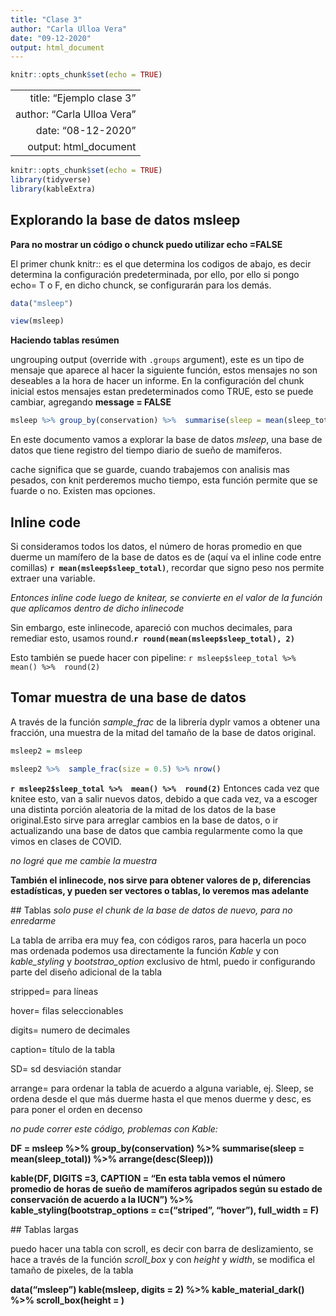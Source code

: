 ```yaml
---
title: "Clase 3"
author: "Carla Ulloa Vera"
date: "09-12-2020"
output: html_document
---
```


```r
knitr::opts_chunk$set(echo = TRUE)
```

---
  title: "Ejemplo clase 3"
author: "Carla Ulloa Vera"
date: "08-12-2020"
output: html_document
---
  
  ```r
knitr::opts_chunk$set(echo = TRUE)
library(tidyverse)
library(kableExtra)
```

## Explorando la base de datos msleep
**Para no mostrar un código o chunck puedo utilizar echo =FALSE**
  
  El primer chunk knitr:: es el que determina los codigos de abajo, es decir determina la configuración predeterminada, por ello, por ello si pongo echo= T o F, en dicho chunck, se configurarán para los demás.

```r
data("msleep")
```

```r
view(msleep)
```

**Haciendo tablas resúmen**
  
  ungrouping output (override with `.groups` argument), este es un tipo de mensaje que aparece al hacer la siguiente función, estos mensajes no son deseables a la hora de hacer un informe. En la configuración del chunk inicial estos mensajes estan predeterminados como TRUE, esto se puede cambiar, agregando **message = FALSE**
  
  ```r
msleep %>% group_by(conservation) %>%  summarise(sleep = mean(sleep_total))
```
En este documento vamos a explorar la base de datos *msleep*, una base de datos que tiene registro del tiempo diario de sueño de mamiferos.

cache significa que se guarde, cuando trabajemos con analisis mas pesados, con knit perderemos mucho tiempo, esta función permite que se fuarde o no. Existen mas opciones.

## Inline code

Si consideramos todos los datos, el número de horas promedio en que duerme un mamífero de la base de datos es de (aquí va el inline code entre comillas) **`r mean(msleep$sleep_total)`**, recordar que signo peso nos permite extraer una variable.

*Entonces inline code luego de knitear, se convierte en el valor de la función que aplicamos dentro de dicho inlinecode*
  
  Sin embargo, este inlinecode, apareció con muchos decimales, para remediar esto, usamos round.**`r round(mean(msleep$sleep_total), 2)`**
  
  Esto también se puede hacer con pipeline: `r msleep$sleep_total %>%  mean() %>%  round(2)`

## Tomar muestra de una base de datos

A través de la función *sample_frac* de la librería dyplr vamos a obtener una fracción, una muestra de la mitad del tamaño de la base de datos original.


```r
msleep2 = msleep

msleep2 %>%  sample_frac(size = 0.5) %>% nrow()
```
**`r msleep2$sleep_total %>%  mean() %>%  round(2)`**
  Entonces cada vez que knitee esto, van a salir nuevos datos, debido a que cada vez, va a escoger una distinta porción aleatoria de la mitad de los datos de la base original.Esto sirve para arreglar cambios en la base de datos, o ir actualizando una base de datos que cambia regularmente como la que vimos en clases de COVID.

*no logré que me cambie la muestra*
  
  **También el inlinecode, nos sirve para obtener valores de p, diferencias estadísticas, y pueden ser vectores o tablas, lo veremos mas adelante**
  
  ## Tablas
  *solo puse el chunk de la base de datos de nuevo, para no enredarme*
  
  La tabla de arriba era muy fea, con códigos raros, para hacerla un poco mas ordenada podemos usa directamente la función *Kable* y con *kable_styling* y *bootstrao_option* exclusivo de html, puedo ir configurando parte del diseño adicional de la tabla

stripped= para líneas

hover= filas seleccionables

digits= numero de decimales

caption= título de la tabla

SD= sd desviación standar

arrange= para ordenar la tabla de acuerdo a alguna variable, ej. Sleep, se ordena desde el que más duerme hasta el que menos duerme y desc, es para poner el orden en decenso

*no pude correr este código, problemas con Kable:*
  
  **DF = msleep %>% group_by(conservation) %>%  summarise(sleep = mean(sleep_total)) %>%  arrange(desc(Sleep)))**
  
  **kable(DF, DIGITS =3, CAPTION = "En esta tabla vemos el número promedio de horas de sueño de mamíferos agripados según su estado de conservación de acuerdo a la IUCN") %>% kable_styling(bootstrap_options = c=("striped", "hover"), full_width = F)**
  
  ## Tablas largas
  
  puedo hacer una tabla con scroll, es decir con barra de deslizamiento, se hace a través de la función *scroll_box* y con *height* y *width*, se modifica el tamaño de pixeles, de la tabla 

**data("msleep")
kable(msleep, digits = 2) %>% kable_material_dark() %>% scroll_box(height = )**
  